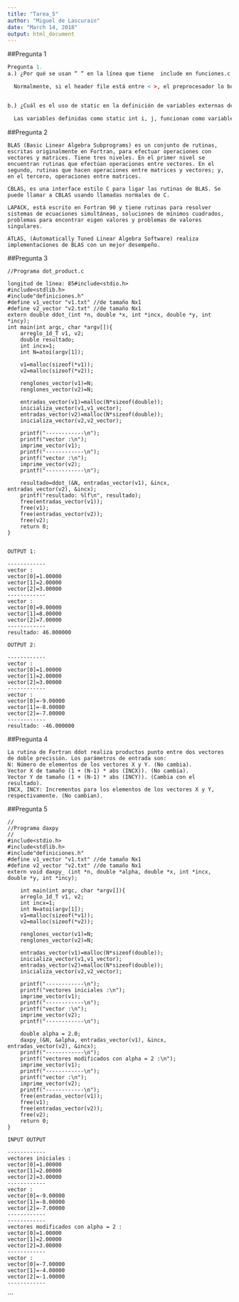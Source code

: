 ```yaml
---
title: "Tarea_5"
author: "Miguel de Lascurain"
date: "March 14, 2018"
output: html_document
---
```

##Pregunta 1
```r
Pregunta 1.
a.) ¿Por qué se usan “ “ en la línea que tiene  include en funciones.c en lugar de usar < >?

  Normalmente, si el header file está entre < >, el preprocesador lo buscará en el directorio sobre una ruta predeterminada. Si está entre “ “, entonces el preprocesador buscará el header file en el mismo directorio en donde resida el archivo fuente.


b.) ¿Cuál es el uso de static en la definición de variables externas de funciones.c?

  Las variables definidas como static int i, j, funcionan como variables globales solamente para las funciones que están definidas debajo de esta definición.
```

##Pregunta 2 
```
BLAS (Basic Linear Algebra Subprograms) es un conjunto de rutinas, escritas originalmente en Fortran, para efectuar operaciones con vectores y matrices. Tiene tres niveles. En el primer nivel se encuentran rutinas que efectúan operaciones entre vectores. En el segundo, rutinas que hacen operaciones entre matrices y vectores; y, en el tercero, operaciones entre matrices.

CBLAS, es una interface estilo C para ligar las rutinas de BLAS. Se puede llamar a CBLAS usando llamadas normales de C.

LAPACK, está escrito en Fortran 90 y tiene rutinas para resolver sistemas de ecuaciones simultáneas, soluciones de mínimos cuadrados, problemas para encontrar eigen valores y problemas de valores singulares.

ATLAS, (Automatically Tuned Linear Algebra Software) realiza implementaciones de BLAS con un mejor desempeño. 
```
##Pregunta 3
```
//Programa dot_product.c

longitud de línea: 85#include<stdio.h>
#include<stdlib.h>
#include"definiciones.h"
#define v1_vector "v1.txt" //de tamaño Nx1
#define v2_vector "v2.txt" //de tamaño Nx1
extern double ddot_(int *n, double *x, int *incx, double *y, int *incy);
int main(int argc, char *argv[]){
	arreglo_1d_T v1, v2;
	double resultado;
	int incx=1;
	int N=atoi(argv[1]);

	v1=malloc(sizeof(*v1));
	v2=malloc(sizeof(*v2));

	renglones_vector(v1)=N;
	renglones_vector(v2)=N;

	entradas_vector(v1)=malloc(N*sizeof(double));
	inicializa_vector(v1,v1_vector);
	entradas_vector(v2)=malloc(N*sizeof(double));
	inicializa_vector(v2,v2_vector);

	printf("------------\n");
	printf("vector :\n");
	imprime_vector(v1);
	printf("------------\n");
	printf("vector :\n");
	imprime_vector(v2);
	printf("------------\n");

	resultado=ddot_(&N, entradas_vector(v1), &incx, entradas_vector(v2), &incx);
	printf("resultado: %lf\n", resultado);
	free(entradas_vector(v1));
	free(v1);
	free(entradas_vector(v2));
	free(v2);
	return 0;
}


OUTPUT 1:

------------
vector :
vector[0]=1.00000
vector[1]=2.00000
vector[2]=3.00000
------------
vector :
vector[0]=9.00000
vector[1]=8.00000
vector[2]=7.00000
------------
resultado: 46.000000

OUTPUT 2:

------------
vector :
vector[0]=1.00000
vector[1]=2.00000
vector[2]=3.00000
------------
vector :
vector[0]=-9.00000
vector[1]=-8.00000
vector[2]=-7.00000
------------
resultado: -46.000000

```
##Pregunta 4
```
La rutina de Fortran ddot realiza productos punto entre dos vectores de doble precisión. Los parámetros de entrada son:
N: Número de elementos de los vectores X y Y. (No cambia).
Vector X de tamaño (1 + (N-1) * abs (INCX)). (No cambia).
Vector Y de tamaño (1 + (N-1) * abs (INCY)). (Cambia con el resultado).
INCX, INCY: Incrementos para los elementos de los vectores X y Y, respectivamente. (No cambian).

```

##Pregunta 5
```
//
//Programa daxpy
//
#include<stdio.h>
#include<stdlib.h>
#include"definiciones.h"
#define v1_vector "v1.txt" //de tamaño Nx1
#define v2_vector "v2.txt" //de tamaño Nx1
extern void daxpy_ (int *n, double *alpha, double *x, int *incx, double *y, int *incy);

	int main(int argc, char *argv[]){
	arreglo_1d_T v1, v2;
	int incx=1;
	int N=atoi(argv[1]);
	v1=malloc(sizeof(*v1));
	v2=malloc(sizeof(*v2));

	renglones_vector(v1)=N;
	renglones_vector(v2)=N;

	entradas_vector(v1)=malloc(N*sizeof(double));
	inicializa_vector(v1,v1_vector);
	entradas_vector(v2)=malloc(N*sizeof(double));
	inicializa_vector(v2,v2_vector);

	printf("------------\n");
	printf("vectores iniciales :\n");
	imprime_vector(v1);
	printf("------------\n");
	printf("vector :\n");
	imprime_vector(v2);
	printf("------------\n");

	double alpha = 2.0;
	daxpy_(&N, &alpha, entradas_vector(v1), &incx, entradas_vector(v2), &incx);
	printf("------------\n");
	printf("vectores modificados con alpha = 2 :\n");
	imprime_vector(v1);
	printf("------------\n");
	printf("vector :\n");
	imprime_vector(v2);
	printf("------------\n");
	free(entradas_vector(v1));
	free(v1);
	free(entradas_vector(v2));
	free(v2);
	return 0;
}

INPUT OUTPUT

------------
vectores iniciales :
vector[0]=1.00000
vector[1]=2.00000
vector[2]=3.00000
------------
vector :
vector[0]=-9.00000
vector[1]=-8.00000
vector[2]=-7.00000
------------
------------
vectores modificados con alpha = 2 :
vector[0]=1.00000
vector[1]=2.00000
vector[2]=3.00000
------------
vector :
vector[0]=-7.00000
vector[1]=-4.00000
vector[2]=-1.00000
------------

```
```

